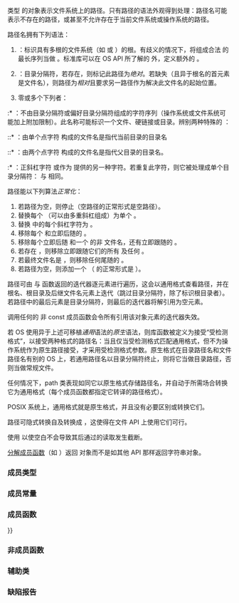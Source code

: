 {{cpp/filesystem/title|path}}
{{cpp/filesystem/path/navbar}}
{{dcl begin}}
{{dcl header|filesystem}}
{{dcl|since=c++17|
class path;
}}
{{dcl end}}

类型 {{tt|path}} 的对象表示文件系统上的路径。只有路径的语法外观得到处理：路径名可能表示不存在的路径，或甚至不允许存在于当前文件系统或操作系统的路径。

路径名拥有下列语法：
# {{spar|根名}}{{mark optional}}：标识具有多根的文件系统（如 {{c|"C:"}} 或 {{c|"//myserver"}}）的根。有歧义的情况下，将组成合法 {{spar|根名}} 的最长序列当做 {{spar|根名}}。标准库可以在 OS API 所了解的 {{spar|根名}} 外，定义额外的 {{spar|根名}}。
# {{spar|根目录}}{{mark optional}}：目录分隔符，若存在，则标记此路径为''绝对''。若缺失（且异于根名的首元素是文件名），则路径为''相对''且要求另一路径作为解决此文件名的起始位置。
# 零或多个下列者：
:* {{spar|文件名}}：不由目录分隔符或偏好目录分隔符组成的字符序列（操作系统或文件系统可能加上附加限制）。此名称可能标识一个文件、硬链接或目录。辨别两种特殊的 {{spar|文件名}}：
::* {{spar|点}}：由单个点字符 {{c|.}} 构成的文件名是指代当前目录的目录名
::* {{spar|点点}}：由两个点字符 {{c|..}} 构成的文件名是指代父目录的目录名。
:* {{spar|目录分隔符}}：正斜杠字符 {{c|/}} 或作为 {{tt|path::preferred_separator}} 提供的另一种字符。若重复此字符，则它被处理成单个目录分隔符：{{c|/usr///////lib}} 与 {{c|/usr/lib}} 相同。

路径能以下列算法''正常化''：
# 若路径为空，则停止（空路径的正常形式是空路径）。
# 替换每个 {{spar|目录分隔符}}（可以由多重斜杠组成）为单个 {{tt|path::preferred_separator}}。
# 替换 {{spar|根名}} 中的每个斜杠字符为 {{tt|path::preferred_separator}}。
# 移除每个 {{spar|点}} 和立即后随的 {{spar|目录分隔符}}。
# 移除每个立即后随 {{spar|目录分隔符}} 和一个 {{spar|点点}} 的非 {{spar|点点}} 文件名，还有立即跟随的 {{spar|目录分隔符}}。
# 若存在 {{spar|根目录}}，则移除立即跟随它们的所有 {{spar|点点}} 及任何 {{spar|目录分隔符}}。
# 若最终文件名是 {{spar|点点}}，则移除任何尾随的 {{spar|目录分隔符}}。
# 若路径为空，则添加一个 {{spar|点}}（{{c|./}} 的正常形式是 {{c|.}}）。

路径可由 {{lc|begin()}} 与 {{lc|end()}} 函数返回的迭代器逐元素进行遍历，这会以通用格式查看路径，并在根名、根目录及后继文件名元素上迭代（跳过目录分隔符，除了标识根目录者）。若路径中的最后元素是目录分隔符，则最后的迭代器将解引用为空元素。

调用任何的 {{tt|path}} 非 const 成员函数会令所有引用该对象元素的迭代器失效。

若 OS 使用异于上述可移植''通用''语法的''原生''语法，则库函数被定义为接受“受检测格式”，以接受两种格式的路径名：当且仅当受检测格式匹配通用格式，但不为操作系统作为原生路径接受，才采用受检测格式参数。原生格式在目录路径名和文件路径名有别的 OS 上，若通用路径名以目录分隔符终止，则将它当做目录路径，否则当做常规文件。

任何情况下，path 类表现如同它以原生格式存储路径名，并自动于所需场合转换它为通用格式（每个成员函数都指定它转译的路径格式）。

POSIX 系统上，通用格式就是原生格式，并且没有必要区别或转换它们。

路径可隐式转换自及转换成 {{lc|std::basic_string}}，这使得在文件 API 上使用它们可行。

{{rl|operator_ltltgtgt|流运算符}}使用 {{lc|std::quoted}} 以使空白不会导致其后通过{{rl|operator_ltltgtgt|流输入运算符}}的读取发生截断。

[[#分解|分解成员函数]]（如 {{lc|extension}}）返回 {{tt|filesystem::path}} 对象而不是如其他 API 那样返回字符串对象。

===成员类型===
{{dsc begin}}
{{dsc hitem|类型|定义}}
{{dsc|{{tt|value_type}}|文件系统原生编码所用的字符类型：POSIX 上为 {{c/core|char}}，Windows 上为 {{c/core|wchar_t}}}}
{{dsc|{{tt|string_type}}|{{c/core|std::basic_string&lt;value_type&gt;}}}}
{{dsc|{{tt|const_iterator}}|{{tt|value_type}} 为 {{tt|path}} 的常量{{named req|InputIterator}}，符合{{named req|BidirectionalIterator}}的所有要求，但对于两个相等且可解引用的 {{tt|const_iterator}} 类型的迭代器 {{tt|a}} 与 {{tt|b}}，不要求 {{c|*a}} 与 {{c|*b}} 指代同一对象。

{{tt|const_iterator}} 是否实际为{{named req|BidirectionalIterator}}是未指定的。}}
{{dsc|{{tt|iterator}}|{{tt|const_iterator}}}}
{{dsc mem enum|cpp/filesystem/path/format|确定如何解读路径名的字符串表示

亦定义下列枚举项：
{{dsc begin}}
{{dsc hitem|名称|解释}}
{{dsc|{{ltt|cpp/filesystem/path/format|native_format}}|原生路径格式}}
{{dsc|{{ltt|cpp/filesystem/path/format|generic_format}}|通用路径格式}}
{{dsc|{{ltt|cpp/filesystem/path/format|auto_format}}|实现定义格式，如果可能就自动检测}}
{{dsc end}}}}
{{dsc end}}

===成员常量===
{{dsc begin}}
{{dsc inc|cpp/filesystem/path/dsc preferred_separator}}
{{dsc end}}

===成员函数===
{{dsc begin}}
{{dsc inc|cpp/filesystem/path/dsc constructor}}
{{dsc inc|cpp/filesystem/path/dsc destructor}}
{{dsc inc|cpp/filesystem/path/dsc operator{{=}}}}
{{dsc inc|cpp/filesystem/path/dsc assign}}

{{dsc h2|连接}}
{{dsc inc|cpp/filesystem/path/dsc append}}
{{dsc inc|cpp/filesystem/path/dsc concat}}

{{dsc h2|修改器}}
{{dsc inc|cpp/filesystem/path/dsc clear}}
{{dsc inc|cpp/filesystem/path/dsc make_preferred}}
{{dsc inc|cpp/filesystem/path/dsc remove_filename}}
{{dsc inc|cpp/filesystem/path/dsc replace_filename}}
{{dsc inc|cpp/filesystem/path/dsc replace_extension}}
{{dsc inc|cpp/filesystem/path/dsc swap}}

{{dsc h2|格式观察器}}
{{dsc inc|cpp/filesystem/path/dsc native}}
{{dsc inc|cpp/filesystem/path/dsc string}}
{{dsc inc|cpp/filesystem/path/dsc generic_string}}

{{dsc h2|比较}}
{{dsc inc|cpp/filesystem/path/dsc compare}}

{{dsc h2|生成}}
{{dsc inc|cpp/filesystem/path/dsc lexically_normal}}

{{dsc h2|分解}}
{{dsc inc|cpp/filesystem/path/dsc root_name}}
{{dsc inc|cpp/filesystem/path/dsc root_directory}}
{{dsc inc|cpp/filesystem/path/dsc root_path}}
{{dsc inc|cpp/filesystem/path/dsc relative_path}}
{{dsc inc|cpp/filesystem/path/dsc parent_path}}
{{dsc inc|cpp/filesystem/path/dsc filename}}
{{dsc inc|cpp/filesystem/path/dsc stem}}
{{dsc inc|cpp/filesystem/path/dsc extension}}

{{dsc h2|查询}}
{{dsc inc|cpp/filesystem/path/dsc empty}}
{{dsc inc|cpp/filesystem/path/dsc has_path}}
{{dsc inc|cpp/filesystem/path/dsc is_absrel}}

{{dsc h2|迭代器}}
{{dsc inc|cpp/filesystem/path/dsc begin}}
{{dsc end}}

===非成员函数===
{{dsc begin}}
{{dsc namespace|std::filesystem}}
{{dsc inc|cpp/filesystem/path/dsc swap2}}
{{dsc inc|cpp/filesystem/path/dsc hash_value}}
{{dsc inc|cpp/filesystem/path/dsc operator_cmp}}
{{dsc inc|cpp/filesystem/path/dsc operator/}}
{{dsc inc|cpp/filesystem/path/dsc operator_ltltgtgt}}
{{dsc inc|cpp/filesystem/path/dsc u8path}}
{{dsc end}}

===辅助类===
{{dsc begin}}
{{dsc namespace|std}}
{{dsc inc|cpp/filesystem/path/dsc hash}}
{{dsc inc|cpp/filesystem/path/dsc formatter}}
{{dsc end}}

===缺陷报告===
{{dr list begin}}
{{dr list item|wg=lwg|dr=3657|std=C++17|before={{tt|path}} 的 {{rlt|hash}} 被禁用|after=已启用}}
{{dr list end}}

{{langlinks|de|en|es|ja|ru}}
